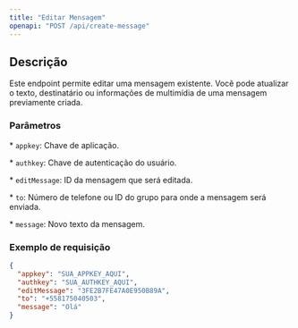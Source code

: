 ```yaml
---
title: "Editar Mensagem"
openapi: "POST /api/create-message"
---
```


## Descrição

Este endpoint permite editar uma mensagem existente. Você pode atualizar o texto, destinatário ou informações de multimídia de uma mensagem previamente criada.

### Parâmetros

\* `appkey`: Chave de aplicação.

\* `authkey`: Chave de autenticação do usuário.

\* `editMessage`: ID da mensagem que será editada.

\* `to`: Número de telefone ou ID do grupo para onde a mensagem será enviada.

\* `message`: Novo texto da mensagem.

### Exemplo de requisição

```json
{
  "appkey": "SUA_APPKEY_AQUI",
  "authkey": "SUA_AUTHKEY_AQUI",
  "editMessage": "3FE2B7FE47A0E950B89A",
  "to": "+558175040503",
  "message": "Olá"
}
